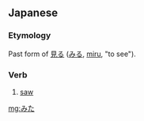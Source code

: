 ==Japanese==

===Etymology===
Past form of [[見る]] ([[みる]], [[miru]], "to see").

===Verb===
{{ja-verb form|h|rom=mita}}

# {{ja-def|見た}} [[saw]]
#: {{ja-usex|彼はかわいい[[女の子]]を'''見た'''。|かれ は かわいい おんな の こ を '''みた'''。|tr=He '''saw''' a pretty girl.}}

[[mg:みた]]